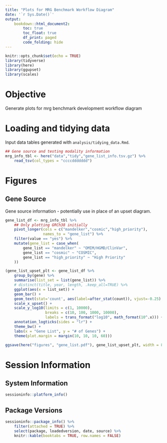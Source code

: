 ```yaml
---
title: "Plots for MRG Benchmark Workflow Diagram"
date: '`r Sys.Date()`'
output: 
    bookdown::html_document2:
        toc: true
        toc_float: true
        df_print: paged
        code_folding: hide
---
```


```r
knitr::opts_chunk$set(echo = TRUE)
library(tidyverse)
library(here)
library(ggupset)
library(scales)
```

# Objective
Generate plots for mrg benchmark development workflow diagram


# Loading and tidying data
Input data tables generated with `analysis/tidying_data.Rmd`.
```r
## Gene source and testing modality information
mrg_info_tbl <- here("data","tidy","gene_list_info.tsv.gz") %>% 
    read_tsv(col_types = "ccccddddddd")
```


# Figures
## Gene Source
Gene source information - potentially use in place of an upset diagram.
```r
gene_list_df <- mrg_info_tbl %>% 
    ## Only plotting GRCh38 initially
    pivot_longer(cols = c("mandelker","cosmic","high_priority"),
                 names_to = "gene_list") %>% 
    filter(value == "yes") %>% 
    mutate(gene_list = case_when(
        gene_list == "mandelker" ~ "OMIM/HGMD/ClinVar",
        gene_list == "cosmic" ~ "COSMIC",
        gene_list == "high_priority" ~ "High Priority"
    ))

(gene_list_upset_plt <- gene_list_df %>% 
    group_by(gene) %>%
    summarise(list_set = list(gene_list)) %>% 
    # distinct(title, year, length, .keep_all=TRUE) %>%
    ggplot(aes(x = list_set)) +
    geom_bar() +
    geom_text(stat='count', aes(label=after_stat(count)), vjust=-0.25) +
    scale_x_upset() + 
    scale_y_log10(limits = c(1, 10000), 
                  breaks = c(10, 100, 1000, 10000),
                  labels = trans_format("log10", math_format(10^.x))) + 
    annotation_logticks(sides = "lr") +
    theme_bw() +
    labs(x = "Gene List", y = "# of Genes") + 
    theme(plot.margin = margin(10, 10, 10, 60)))
```


```r
ggsave(here("figures", "gene_list.pdf"), gene_list_upset_plt, width = 8, height = 4)
```


# Session Information
## System Information
```r
sessioninfo::platform_info()
```


## Package Versions
```r
sessioninfo::package_info() %>% 
    filter(attached = TRUE) %>% 
    select(package, loadedversion, date, source) %>%
    knitr::kable(booktabs = TRUE, row.names = FALSE)
```